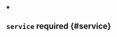 


<details className="config-field" data-expandable="true" open>
<summary>

## `service` <span className="config-field-required" data-required="false">required</span> <span className="config-field-type"></span> <span className="config-field-default"></span> <span className="config-field-enum"></span> {#service}



</summary>

<PartialServicereference />


</details>
